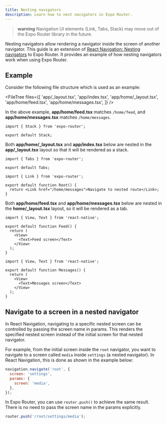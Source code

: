 ```yaml
---
title: Nesting navigators
description: Learn how to nest navigators in Expo Router.
---
```



> **warning** Navigation UI elements (Link, Tabs, Stack) may move out of the Expo Router library in the future.

Nesting navigators allow rendering a navigator inside the screen of another navigator. This guide is an extension of [React Navigation: Nesting navigators](https://reactnavigation.org/docs/nesting-navigators) to Expo Router. It provides an example of how nesting navigators work when using Expo Router.

<VideoBoxLink
  videoId="izZv6a99Roo"
  title="Using a Stack Navigator with Expo Router"
  description="Navigate between screens, pass params between screens, create dynamic routes, and configure the screen titles and animations."
/>

## Example

Consider the following file structure which is used as an example:

<FileTree
  files={[
    'app/_layout.tsx',
    'app/index.tsx',
    'app/home/_layout.tsx',
    'app/home/feed.tsx',
    'app/home/messages.tsx',
  ]}
/>

In the above example, **app/home/feed.tsx** matches `/home/feed`, and **app/home/messages.tsx** matches `/home/messages`.

```tsx app/_layout.tsx
import { Stack } from 'expo-router';

export default Stack;
```

Both **app/home/\_layout.tsx** and **app/index.tsx** below are nested in the **app/\_layout.tsx** layout so that it will be rendered as a stack.

```tsx app/home/_layout.tsx
import { Tabs } from 'expo-router';

export default Tabs;
```

```tsx app/index.tsx
import { Link } from 'expo-router';

export default function Root() {
  return <Link href="/home/messages">Navigate to nested route</Link>;
}
```

Both **app/home/feed.tsx** and **app/home/messages.tsx** below are nested in the **home/\_layout.tsx** layout, so it will be rendered as a tab.

```tsx app/home/feed.tsx
import { View, Text } from 'react-native';

export default function Feed() {
  return (
    <View>
      <Text>Feed screen</Text>
    </View>
  );
}
```

```tsx app/home/messages.tsx
import { View, Text } from 'react-native';

export default function Messages() {
  return (
    <View>
      <Text>Messages screen</Text>
    </View>
  );
}
```

## Navigate to a screen in a nested navigator

In React Navigation, navigating to a specific nested screen can be controlled by passing the screen name in params. This renders the specified nested screen instead of the initial screen for that nested navigator.

For example, from the initial screen inside the `root` navigator, you want to navigate to a screen called `media` inside `settings` (a nested navigator). In React Navigation, this is done as shown in the example below:

```jsx React Navigation
navigation.navigate('root', {
  screen: 'settings',
  params: {
    screen: 'media',
  },
});
```

In Expo Router, you can use `router.push()` to achieve the same result. There is no need to pass the screen name in the params explicitly.

```jsx Expo Router
router.push('/root/settings/media');
```
